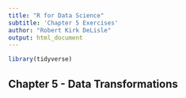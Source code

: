 ```yaml
---
title: "R for Data Science"
subtitle: 'Chapter 5 Exercises'
author: "Robert Kirk DeLisle"
output: html_document
---
```


```r
library(tidyverse)
```

## Chapter 5 - Data Transformations

